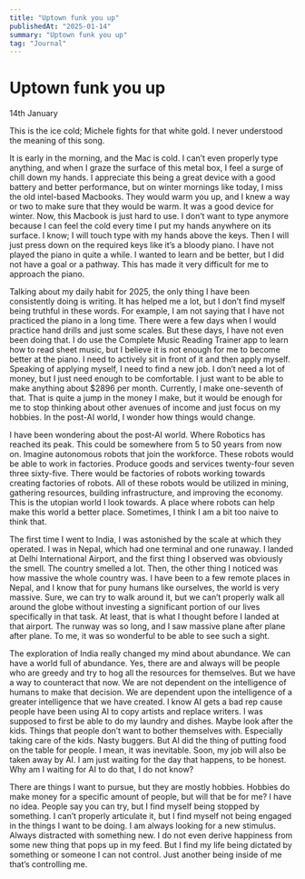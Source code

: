 ```yaml
---
title: "Uptown funk you up"
publishedAt: "2025-01-14"
summary: "Uptown funk you up"
tag: "Journal"
---
```


# Uptown funk you up

14th January

This is the ice cold; Michele fights for that white gold. I never understood the meaning of this song.

It is early in the morning, and the Mac is cold. I can’t even properly type anything, and when I graze the surface of this metal box, I feel a surge of chill down my hands. I appreciate this being a great device with a good battery and better performance, but on winter mornings like today, I miss the old intel-based Macbooks. They would warm you up, and I knew a way or two to make sure that they would be warm. It was a good device for winter. Now, this Macbook is just hard to use. I don’t want to type anymore because I can feel the cold every time I put my hands anywhere on its surface. I know; I will touch type with my hands above the keys. Then I will just press down on the required keys like it’s a bloody piano. I have not played the piano in quite a while. I wanted to learn and be better, but I did not have a goal or a pathway. This has made it very difficult for me to approach the piano.

Talking about my daily habit for 2025, the only thing I have been consistently doing is writing. It has helped me a lot, but I don’t find myself being truthful in these words. For example, I am not saying that I have not practiced the piano in a long time. There were a few days when I would practice hand drills and just some scales. But these days, I have not even been doing that. I do use the Complete Music Reading Trainer app to learn how to read sheet music, but I believe it is not enough for me to become better at the piano. I need to actively sit in front of it and then apply myself. Speaking of applying myself, I need to find a new job. I don’t need a lot of money, but I just need enough to be comfortable. I just want to be able to make anything about $2896 per month. Currently, I make one-seventh of that. That is quite a jump in the money I make, but it would be enough for me to stop thinking about other avenues of income and just focus on my hobbies. In the post-AI world, I wonder how things would change.

I have been wondering about the post-AI world. Where Robotics has reached its peak. This could be somewhere from 5 to 50 years from now on. Imagine autonomous robots that join the workforce. These robots would be able to work in factories. Produce goods and services twenty-four seven three sixty-five. There would be factories of robots working towards creating factories of robots. All of these robots would be utilized in mining, gathering resources, building infrastructure, and improving the economy. This is the utopian world I look towards. A place where robots can help make this world a better place. Sometimes, I think I am a bit too naive to think that.

The first time I went to India, I was astonished by the scale at which they operated. I was in Nepal, which had one terminal and one runaway. I landed at Delhi International Airport, and the first thing I observed was obviously the smell. The country smelled a lot. Then, the other thing I noticed was how massive the whole country was. I have been to a few remote places in Nepal, and I know that for puny humans like ourselves, the world is very massive. Sure, we can try to walk around it, but we can’t properly walk all around the globe without investing a significant portion of our lives specifically in that task. At least, that is what I thought before I landed at that airport. The runway was so long, and I saw massive plane after plane after plane. To me, it was so wonderful to be able to see such a sight.

The exploration of India really changed my mind about abundance. We can have a world full of abundance. Yes, there are and always will be people who are greedy and try to hog all the resources for themselves. But we have a way to counteract that now. We are not dependent on the intelligence of humans to make that decision. We are dependent upon the intelligence of a greater intelligence that we have created. I know AI gets a bad rep cause people have been using AI to copy artists and replace writers. I was supposed to first be able to do my laundry and dishes. Maybe look after the kids. Things that people don’t want to bother themselves with. Especially taking care of the kids. Nasty buggers. But AI did the thing of putting food on the table for people. I mean, it was inevitable. Soon, my job will also be taken away by AI. I am just waiting for the day that happens, to be honest. Why am I waiting for AI to do that, I do not know?

There are things I want to pursue, but they are mostly hobbies. Hobbies do make money for a specific amount of people, but will that be for me? I have no idea. People say you can try, but I find myself being stopped by something. I can’t properly articulate it, but I find myself not being engaged in the things I want to be doing. I am always looking for a new stimulus. Always distracted with something new. I do not even derive happiness from some new thing that pops up in my feed. But I find my life being dictated by something or someone I can not control. Just another being inside of me that’s controlling me.

